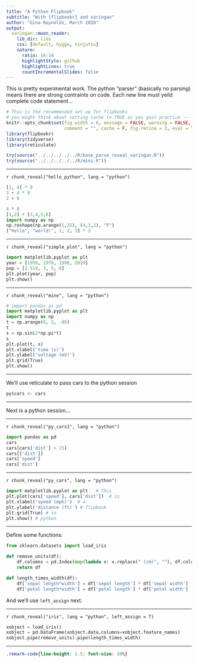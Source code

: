 ```yaml
---
title: "A Python Flipbook"
subtitle: "With {flipbookr} and xaringan"
author: "Gina Reynolds, March 2020"
output:
  xaringan::moon_reader:
    lib_dir: libs
    css: [default, hygge, ninjutsu]
    nature:
      ratio: 16:10
      highlightStyle: github
      highlightLines: true
      countIncrementalSlides: false
---
```



This is pretty experimental work.  The python "parser" (basically no parsing) means there are strong contraints on code.  Each new line must yeild complete code statement...  


```r
# This is the recommended set up for flipbooks
# you might think about setting cache to TRUE as you gain practice --- building flipbooks from scracth can be time consuming
knitr::opts_chunk$set(fig.width = 6, message = FALSE, warning = FALSE, 
                      comment = "", cache = F, fig.retina = 3, eval = T)
library(flipbookr)
library(tidyverse)
library(reticulate)
```


<!-- This next chunk is just for the developer -- working w/ local code -->

```r
try(source("../../../../../R/base_parse_reveal_xaringan.R"))
try(source("../../../../../R/mini.R"))
```


---

`r chunk_reveal("hello_python", lang = "python")`


```python
[1, 4] * 8
3 + 4 * 8 
2 + 6

4 * 8
[1,2] + [3,4,5,6]
import numpy as np
np.reshape(np.arange(1,25), (4,3,2), "F")
["hello", "world!", 1, 2, 3] * 2
```

---

`r chunk_reveal("simple_plot", lang = "python")`


```python
import matplotlib.pyplot as plt
year = [1950, 1970, 1990, 2010]
pop = [2.519, 3, 5, 6]
plt.plot(year, pop)
plt.show()
```




---

`r chunk_reveal("mine", lang = "python")`


```python
# import pandas as pd
import matplotlib.pyplot as plt
import numpy as np
t = np.arange(0, 2, .05)
t
s = np.sin(2*np.pi*t)
s
plt.plot(t, s)
plt.xlabel('time (s)')
plt.ylabel('voltage (mV)')
plt.grid(True)
plt.show()
```


---

We'll use reticulate to pass cars to the python session

```r
py$cars <- cars
```


---

Next is a python session...

---

`r chunk_reveal("py_cars1", lang = "python")`

```python
import pandas as pd
cars
cars[cars['dist'] > 15]
cars[['dist']]
cars['speed']
cars['dist']
```
---


`r chunk_reveal("py_cars", lang = "python")`

```python
import matplotlib.pyplot as plt   # This
plt.plot(cars['speed'], cars['dist'])  # is
plt.xlabel('speed (mph)')  # a
plt.ylabel('distance (ft)') # flipbook
plt.grid(True) # in 
plt.show() # python 
```

---

Define some functions:

```python
from sklearn.datasets import load_iris

def remove_units(df):
    df.columns = pd.Index(map(lambda x: x.replace(" (cm)", ""), df.columns))
    return df

def length_times_width(df):
    df['sepal length*width'] = df['sepal length'] * df['sepal width']
    df['petal length*width'] = df['petal length'] * df['petal width']
```

And we'll use `left_assign` next.

---




`r chunk_reveal("iris", lang = "python", left_assign = T)`


```python
xobject = load_iris()
xobject = pd.DataFrame(xobject.data,columns=xobject.feature_names)
xobject.pipe(remove_units).pipe(length_times_width)
```




---






```css
.remark-code{line-height: 1.5; font-size: 50%}
```
